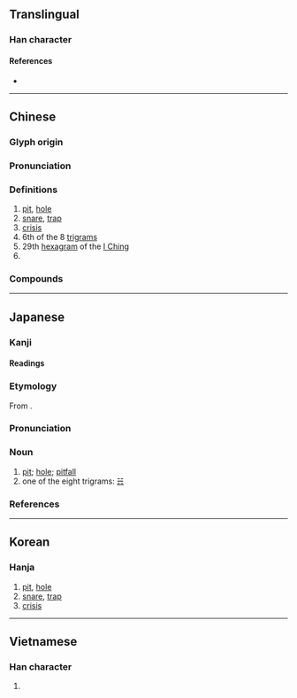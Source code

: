 {{also|☵}}
{{character info}}
==Translingual==

===Han character===
{{Han char|rn=32|rad=土|as=04|sn=7|four=47182|canj=GNO|ids=⿰土欠}}

====References====
* {{Han ref|kx=0225.120|dkj=04928|dj=0460.040|hdz=10425.040|uh=574E|ud=22350|bh=A7A2|bd=42914}}

----

==Chinese==
{{zh-forms|alt=埳}}

===Glyph origin===
{{Han etym}}
{{Han compound|土|欠|ls=psc|c1=s|c2=p|t1=earth; soil}}

===Pronunciation===
{{zh-pron
|m=kǎn
|m-s=
|c=ham2,ham1,ham3
|c-t=
|g=
|h=pfs=
|j=
|mb=kǎng
|md=
|mn=khám
|mn-t=kam2
|w=
|x=
|mc=y
|oc=y
|cat=
}}

===Definitions===
{{zh-hanzi}}

# [[pit]], [[hole]]
# [[snare]], [[trap]]
# [[crisis]]
# 6th of the 8 [[w:Ba Gua|trigrams]]
# 29th [[hexagram]] of the [[I Ching]]
# {{zh-short|坎德拉}}

===Compounds===
{{zh-der|命途坎坷|坎井之蛙|坎兒|坎兒井|坎坎|坎坷|坎城影展|坎培拉|坎壈|坎帕拉|坎窞|坎肩|坎阱|屯坎|心坎|流行坎止|烏坎|石坎|羅坎|習坎|落坎兒|號坎兒|調坎|門坎|闊其坎|阿克提坎墩}}

----

==Japanese==

===Kanji===
{{ja-kanji|grade=|rs=土04}}

====Readings====
{{ja-readings
|goon=こん
|kanon=かん
|kun=あな-
}}

===Etymology===
{{ja-kanjitab|かん|yomi=on}}
From {{der|ja|ltc|sort=かん|-}} {{ltc-l|坎}}.

===Pronunciation===
{{ja-pron|かん|acc=1|acc_ref=DJR|y=on}}

===Noun===
{{ja-noun|affix|かん}}

# [[pit]]; [[hole]]; [[pitfall]]
# one of the eight trigrams: [[☵]]

===References===
<references/>

----

==Korean==

===Hanja===
{{ko-hanja|hangeul=감|rv=gam|mr=kam}}

# [[pit]], [[hole]]
# [[snare]], [[trap]]
# [[crisis]]

----

==Vietnamese==

===Han character===
{{vi-hantu|[[khảm]]|rs=土04}}

# {{rfdef|vi|sort=土04}}